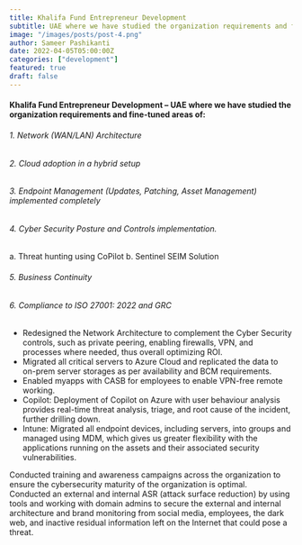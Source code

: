 ```yaml
---
title: Khalifa Fund Entrepreneur Development
subtitle: UAE where we have studied the organization requirements and fine-tuned areas of:,
image: "/images/posts/post-4.png"
author: Sameer Pashikanti
date: 2022-04-05T05:00:00Z
categories: ["development"]
featured: true
draft: false
---
```


<h4>Khalifa Fund Entrepreneur Development – UAE where we have studied the organization requirements and fine-tuned areas of:</h4>

<h6>1. Network (WAN/LAN) Architecture  </h6>
<h6>2. Cloud adoption in a hybrid setup  </h6>
<h6>3. Endpoint Management (Updates, Patching, Asset Management) implemented completely  </h6>
<h6>4. Cyber Security Posture and Controls implementation.  </h6>
   a. Threat hunting using CoPilot  
   b. Sentinel SEIM Solution  
<h6>5. Business Continuity  </h6>
<h6>6. Compliance to ISO 27001: 2022 and GRC  </h6>

- Redesigned the Network Architecture to complement the Cyber Security controls, such as private peering, enabling firewalls, VPN, and processes where needed, thus overall optimizing ROI.  
- Migrated all critical servers to Azure Cloud and replicated the data to on-prem server storages as per availability and BCM requirements.  
- Enabled myapps with CASB for employees to enable VPN-free remote working.  
- Copilot: Deployment of Copilot on Azure with user behaviour analysis provides real-time threat analysis, triage, and root cause of the incident, further drilling down.  
- Intune: Migrated all endpoint devices, including servers, into groups and managed using MDM, which gives us greater flexibility with the applications running on the assets and their associated security vulnerabilities.  

Conducted training and awareness campaigns across the organization to ensure the cybersecurity maturity of the organization is optimal.  
Conducted an external and internal ASR (attack surface reduction) by using tools and working with domain admins to secure the external and internal architecture and brand monitoring from social media, employees, the dark web, and inactive residual information left on the Internet that could pose a threat.